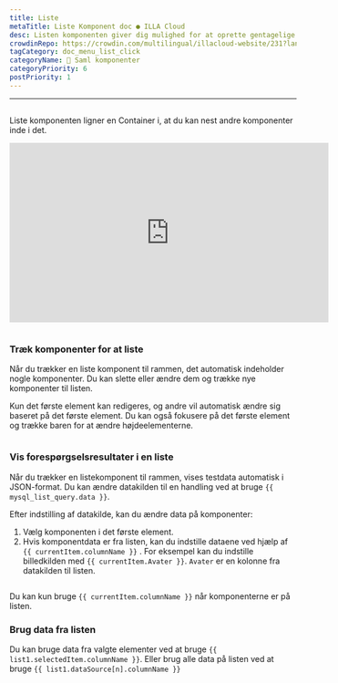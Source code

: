 ```yaml
---
title: Liste
metaTitle: Liste Komponent doc ● ILLA Cloud
desc: Listen komponenten giver dig mulighed for at oprette gentagelige rækker af data, hvis udseende og følelse er defineret af dig.
crowdinRepo: https://crowdin.com/multilingual/illacloud-website/231?languages=da&filter=basic&value=0
tagCategory: doc_menu_list_click
categoryName: 🧬 Saml komponenter
categoryPriority: 6
postPriority: 1
---
```


* * *

## <h2 hidden>Liste</h2>

Liste komponenten ligner en Container i, at du kan nest andre komponenter inde i det.

<iframe width="560" height="315" src="https://www.youtube.com/embed/5rtzkJxEe5o" title="How to use List Component in ILLA Cloud? ILLA Tutorial." frameborder="0" allow="accelerometer; autoplay; clipboard-write; encrypted-media; gyroscope; picture-in-picture; web-share" allowfullscreen></iframe>

<img
  src='https://cdn.illacloud.com/official-website/img/docs/assemble/list.png'
  alt=""
/>

### Træk komponenter for at liste

Når du trækker en liste komponent til rammen, det automatisk indeholder nogle komponenter. Du kan slette eller ændre dem og trække nye komponenter til listen. 

Kun det første element kan redigeres, og andre vil automatisk ændre sig baseret på det første element. Du kan også fokusere på det første element og trække baren for at ændre højdeelementerne.

<img
  src='https://cdn.illacloud.com/official-website/img/docs/assemble/list1.png'
  alt=""
/>

### Vis forespørgselsresultater i en liste

Når du trækker en listekomponent til rammen, vises testdata automatisk i JSON-format. Du kan ændre datakilden til en handling ved at bruge `{{ mysql_list_query.data }}`. 

Efter indstilling af datakilde, kan du ændre data på komponenter:

1.  Vælg komponenten i det første element. 
2.  Hvis komponentdata er fra listen, kan du indstille dataene ved hjælp af `{{ currentItem.columnName }}` . For eksempel kan du indstille billedkilden med `{{ currentItem.Avater }}`. `Avater` er en kolonne fra datakilden til listen.

<img
  src='https://cdn.illacloud.com/official-website/img/docs/assemble/list2.png'
  alt=""
/>

Du kan kun bruge `{{ currentItem.columnName }}` når komponenterne er på listen. 

### Brug data fra listen

Du kan bruge data fra valgte elementer ved at bruge `{{ list1.selectedItem.columnName }}`. Eller brug alle data på listen ved at bruge `{{ list1.dataSource[n].columnName }}`

<img
  src='https://cdn.illacloud.com/official-website/img/docs/assemble/list3.png'
  alt=""
/>
